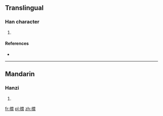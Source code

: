 ==Translingual==

===Han character===
{{Han char|rn=64|rad=手|as=10|sn=13|four=|canj=手廿尸十 (QTSJ)|ids=⿰[[扌]][[茸]]}}

# {{defn|Han|sort=手10}}

====References====
* {{Han ref|kx=0446.210|dkj=12473|hdz=31929.020|uh=6411|ud=25617}}

----

==Mandarin==

===Hanzi===
{{cmn-hanzi|pin=[[bàng]] ([[bang4]]), [[péng]] ([[peng2]]), [[rǒng]] ([[rong3]])|wg=pang<sup>4</sup>, p'eng<sup>2</sup>, jung<sup>3</sup>}}

# {{defn|lang=cmn|sort=手10}}

[[fr:搑]]
[[pl:搑]]
[[zh:搑]]